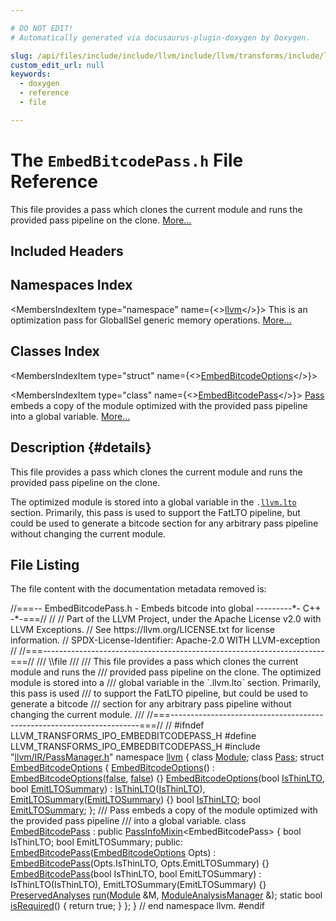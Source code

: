 ```yaml
---

# DO NOT EDIT!
# Automatically generated via docusaurus-plugin-doxygen by Doxygen.

slug: /api/files/include/include/llvm/include/llvm/transforms/include/llvm/transforms/ipo/embedbitcodepass-h
custom_edit_url: null
keywords:
  - doxygen
  - reference
  - file

---
```





# The `EmbedBitcodePass.h` File Reference

<DoxygenPage pluginConfig={pluginConfig}>

This file provides a pass which clones the current module and runs the provided pass pipeline on the clone. <a href="#details">More...</a>

## Included Headers

<IncludesList>
<IncludesListItem
  filePath="llvm/IR/PassManager.h"
  permalink="/docs/api/files/include/include/llvm/include/llvm/ir/passmanager-h"
  isLocal="true" />
</IncludesList>

## Namespaces Index

<MembersIndex>

<MembersIndexItem
  type="namespace"
  name={<><a href="/docs/api/namespaces/llvm">llvm</a></>}>
This is an optimization pass for GlobalISel generic memory operations. <a href="/docs/api/namespaces/llvm/#details">More...</a>
</MembersIndexItem>

</MembersIndex>

## Classes Index

<MembersIndex>

<MembersIndexItem
  type="struct"
  name={<><a href="/docs/api/structs/llvm/embedbitcodeoptions">EmbedBitcodeOptions</a></>}>
</MembersIndexItem>

<MembersIndexItem
  type="class"
  name={<><a href="/docs/api/classes/llvm/embedbitcodepass">EmbedBitcodePass</a></>}>
<a href="/docs/api/classes/llvm/pass">Pass</a> embeds a copy of the module optimized with the provided pass pipeline into a global variable. <a href="/docs/api/classes/llvm/embedbitcodepass/#details">More...</a>
</MembersIndexItem>

</MembersIndex>

## Description {#details}

This file provides a pass which clones the current module and runs the provided pass pipeline on the clone.

The optimized module is stored into a global variable in the <code>.<a href="/docs/api/namespaces/llvm/lto">llvm.lto</a></code> section. Primarily, this pass is used to support the FatLTO pipeline, but could be used to generate a bitcode section for any arbitrary pass pipeline without changing the current module.

## File Listing

The file content with the documentation metadata removed is:

<ProgramListing>

<Link id="l00001" /><CodeLine lineNumber="1"><Highlight kind="comment">//===-- EmbedBitcodePass.h - Embeds bitcode into global ---------&#42;- C++ -&#42;-===//</Highlight><Highlight kind="normal"></Highlight></CodeLine>
<Link id="l00002" /><CodeLine lineNumber="2"><Highlight kind="normal"></Highlight><Highlight kind="comment">//</Highlight><Highlight kind="normal"></Highlight></CodeLine>
<Link id="l00003" /><CodeLine lineNumber="3"><Highlight kind="normal"></Highlight><Highlight kind="comment">// Part of the LLVM Project, under the Apache License v2.0 with LLVM Exceptions.</Highlight><Highlight kind="normal"></Highlight></CodeLine>
<Link id="l00004" /><CodeLine lineNumber="4"><Highlight kind="normal"></Highlight><Highlight kind="comment">// See https://llvm.org/LICENSE.txt for license information.</Highlight><Highlight kind="normal"></Highlight></CodeLine>
<Link id="l00005" /><CodeLine lineNumber="5"><Highlight kind="normal"></Highlight><Highlight kind="comment">// SPDX-License-Identifier: Apache-2.0 WITH LLVM-exception</Highlight><Highlight kind="normal"></Highlight></CodeLine>
<Link id="l00006" /><CodeLine lineNumber="6"><Highlight kind="normal"></Highlight><Highlight kind="comment">//</Highlight><Highlight kind="normal"></Highlight></CodeLine>
<Link id="l00007" /><CodeLine lineNumber="7"><Highlight kind="normal"></Highlight><Highlight kind="comment">//===----------------------------------------------------------------------===//</Highlight><Highlight kind="comment"></Highlight></CodeLine>
<Link id="l00008" /><CodeLine lineNumber="8"><Highlight kind="comment">/// \\file</Highlight></CodeLine>
<Link id="l00009" /><CodeLine lineNumber="9"><Highlight kind="comment">///</Highlight></CodeLine>
<Link id="l00010" /><CodeLine lineNumber="10"><Highlight kind="comment">/// This file provides a pass which clones the current module and runs the</Highlight></CodeLine>
<Link id="l00011" /><CodeLine lineNumber="11"><Highlight kind="comment">/// provided pass pipeline on the clone. The optimized module is stored into a</Highlight></CodeLine>
<Link id="l00012" /><CodeLine lineNumber="12"><Highlight kind="comment">/// global variable in the &#96;.llvm.lto&#96; section. Primarily, this pass is used</Highlight></CodeLine>
<Link id="l00013" /><CodeLine lineNumber="13"><Highlight kind="comment">/// to support the FatLTO pipeline, but could be used to generate a bitcode</Highlight></CodeLine>
<Link id="l00014" /><CodeLine lineNumber="14"><Highlight kind="comment">/// section for any arbitrary pass pipeline without changing the current module.</Highlight></CodeLine>
<Link id="l00015" /><CodeLine lineNumber="15"><Highlight kind="comment">///</Highlight><Highlight kind="normal"></Highlight></CodeLine>
<Link id="l00016" /><CodeLine lineNumber="16"><Highlight kind="normal"></Highlight><Highlight kind="comment">//===----------------------------------------------------------------------===//</Highlight><Highlight kind="normal"></Highlight></CodeLine>
<Link id="l00017" /><CodeLine lineNumber="17"><Highlight kind="normal"></Highlight><Highlight kind="comment">//</Highlight><Highlight kind="normal"></Highlight></CodeLine>
<Link id="l00018" /><CodeLine lineNumber="18"><Highlight kind="normal"></Highlight><Highlight kind="preprocessor">#ifndef LLVM&#95;TRANSFORMS&#95;IPO&#95;EMBEDBITCODEPASS&#95;H</Highlight><Highlight kind="normal"></Highlight></CodeLine>
<Link id="l00019" /><CodeLine lineNumber="19"><Highlight kind="normal"></Highlight><Highlight kind="preprocessor">#define LLVM&#95;TRANSFORMS&#95;IPO&#95;EMBEDBITCODEPASS&#95;H</Highlight><Highlight kind="normal"></Highlight></CodeLine>
<Link id="l00020" /><CodeLine lineNumber="20"><Highlight kind="normal"></Highlight></CodeLine>
<Link id="l00021" /><CodeLine lineNumber="21"><Highlight kind="normal"></Highlight><Highlight kind="preprocessor">#include &quot;<a href="/docs/api/files/include/include/llvm/include/llvm/ir/passmanager-h">llvm/IR/PassManager.h</a>&quot;</Highlight><Highlight kind="normal"></Highlight></CodeLine>
<Link id="l00022" /><CodeLine lineNumber="22"><Highlight kind="normal"></Highlight></CodeLine>
<Link id="l00023" /><CodeLine lineNumber="23"><Highlight kind="normal"></Highlight><Highlight kind="keyword">namespace </Highlight><Highlight kind="normal"><a href="/docs/api/namespaces/llvm">llvm</a> &#123;</Highlight></CodeLine>
<Link id="l00024" /><CodeLine lineNumber="24"><Highlight kind="normal"></Highlight><Highlight kind="keyword">class </Highlight><Highlight kind="normal"><a href="/docs/api/classes/llvm/module">Module</a>;</Highlight></CodeLine>
<Link id="l00025" /><CodeLine lineNumber="25"><Highlight kind="normal"></Highlight><Highlight kind="keyword">class </Highlight><Highlight kind="normal"><a href="/docs/api/classes/llvm/pass">Pass</a>;</Highlight></CodeLine>
<Link id="l00026" /><CodeLine lineNumber="26"><Highlight kind="normal"></Highlight></CodeLine>
<Link id="l00027" /><CodeLine lineNumber="27" lineLink="/docs/api/structs/llvm/embedbitcodeoptions"><Highlight kind="normal"></Highlight><Highlight kind="keyword">struct </Highlight><Highlight kind="normal"><a href="/docs/api/structs/llvm/embedbitcodeoptions/#a35e8add0d32ec1c0ecca85adb5c89a5f">EmbedBitcodeOptions</a> &#123;</Highlight></CodeLine>
<Link id="l00028" /><CodeLine lineNumber="28" lineLink="/docs/api/structs/llvm/embedbitcodeoptions/#a35e8add0d32ec1c0ecca85adb5c89a5f"><Highlight kind="normal">  <a href="/docs/api/structs/llvm/embedbitcodeoptions/#a35e8add0d32ec1c0ecca85adb5c89a5f">EmbedBitcodeOptions</a>() : <a href="/docs/api/structs/llvm/embedbitcodeoptions/#a35e8add0d32ec1c0ecca85adb5c89a5f">EmbedBitcodeOptions</a>(<a href="/docs/api/namespaces/false">false</a>, <a href="/docs/api/namespaces/false">false</a>) &#123;&#125;</Highlight></CodeLine>
<Link id="l00029" /><CodeLine lineNumber="29" lineLink="/docs/api/structs/llvm/embedbitcodeoptions/#ae0b5a087b9ae4631e8456255a5316cbc"><Highlight kind="normal">  <a href="/docs/api/structs/llvm/embedbitcodeoptions/#ae0b5a087b9ae4631e8456255a5316cbc">EmbedBitcodeOptions</a>(</Highlight><Highlight kind="keywordtype">bool</Highlight><Highlight kind="normal"> <a href="/docs/api/structs/llvm/embedbitcodeoptions/#ab05c3d53977dcb6e5b269037da876ed0">IsThinLTO</a>, </Highlight><Highlight kind="keywordtype">bool</Highlight><Highlight kind="normal"> <a href="/docs/api/structs/llvm/embedbitcodeoptions/#a55a28f1ee98e9eff13c4b2d7e8746593">EmitLTOSummary</a>)</Highlight></CodeLine>
<Link id="l00030" /><CodeLine lineNumber="30"><Highlight kind="normal">      : <a href="/docs/api/structs/llvm/embedbitcodeoptions/#ab05c3d53977dcb6e5b269037da876ed0">IsThinLTO</a>(<a href="/docs/api/structs/llvm/embedbitcodeoptions/#ab05c3d53977dcb6e5b269037da876ed0">IsThinLTO</a>), <a href="/docs/api/structs/llvm/embedbitcodeoptions/#a55a28f1ee98e9eff13c4b2d7e8746593">EmitLTOSummary</a>(<a href="/docs/api/structs/llvm/embedbitcodeoptions/#a55a28f1ee98e9eff13c4b2d7e8746593">EmitLTOSummary</a>) &#123;&#125;</Highlight></CodeLine>
<Link id="l00031" /><CodeLine lineNumber="31" lineLink="/docs/api/structs/llvm/embedbitcodeoptions/#ab05c3d53977dcb6e5b269037da876ed0"><Highlight kind="normal">  </Highlight><Highlight kind="keywordtype">bool</Highlight><Highlight kind="normal"> <a href="/docs/api/structs/llvm/embedbitcodeoptions/#ab05c3d53977dcb6e5b269037da876ed0">IsThinLTO</a>;</Highlight></CodeLine>
<Link id="l00032" /><CodeLine lineNumber="32" lineLink="/docs/api/structs/llvm/embedbitcodeoptions/#a55a28f1ee98e9eff13c4b2d7e8746593"><Highlight kind="normal">  </Highlight><Highlight kind="keywordtype">bool</Highlight><Highlight kind="normal"> <a href="/docs/api/structs/llvm/embedbitcodeoptions/#a55a28f1ee98e9eff13c4b2d7e8746593">EmitLTOSummary</a>;</Highlight></CodeLine>
<Link id="l00033" /><CodeLine lineNumber="33"><Highlight kind="normal">&#125;;</Highlight></CodeLine>
<Link id="l00034" /><CodeLine lineNumber="34"><Highlight kind="normal"></Highlight><Highlight kind="comment"></Highlight></CodeLine>
<Link id="l00035" /><CodeLine lineNumber="35"><Highlight kind="comment">/// Pass embeds a copy of the module optimized with the provided pass pipeline</Highlight></CodeLine>
<Link id="l00036" /><CodeLine lineNumber="36"><Highlight kind="comment">/// into a global variable.</Highlight><Highlight kind="normal"></Highlight></CodeLine>
<Link id="l00037" /><CodeLine lineNumber="37" lineLink="/docs/api/classes/llvm/embedbitcodepass"><Highlight kind="normal"></Highlight><Highlight kind="keyword">class </Highlight><Highlight kind="normal"><a href="/docs/api/classes/llvm/embedbitcodepass/#ae9280c878ab9afbfa9b3cada829d926c">EmbedBitcodePass</a> : </Highlight><Highlight kind="keyword">public</Highlight><Highlight kind="normal"> <a href="/docs/api/structs/llvm/passinfomixin">PassInfoMixin</a>&lt;EmbedBitcodePass&gt; &#123;</Highlight></CodeLine>
<Link id="l00038" /><CodeLine lineNumber="38"><Highlight kind="normal">  </Highlight><Highlight kind="keywordtype">bool</Highlight><Highlight kind="normal"> IsThinLTO;</Highlight></CodeLine>
<Link id="l00039" /><CodeLine lineNumber="39"><Highlight kind="normal">  </Highlight><Highlight kind="keywordtype">bool</Highlight><Highlight kind="normal"> EmitLTOSummary;</Highlight></CodeLine>
<Link id="l00040" /><CodeLine lineNumber="40"><Highlight kind="normal"></Highlight></CodeLine>
<Link id="l00041" /><CodeLine lineNumber="41"><Highlight kind="normal"></Highlight><Highlight kind="keyword">public</Highlight><Highlight kind="normal">:</Highlight></CodeLine>
<Link id="l00042" /><CodeLine lineNumber="42" lineLink="/docs/api/classes/llvm/embedbitcodepass/#ae9280c878ab9afbfa9b3cada829d926c"><Highlight kind="normal">  <a href="/docs/api/classes/llvm/embedbitcodepass/#ae9280c878ab9afbfa9b3cada829d926c">EmbedBitcodePass</a>(<a href="/docs/api/structs/llvm/embedbitcodeoptions">EmbedBitcodeOptions</a> Opts)</Highlight></CodeLine>
<Link id="l00043" /><CodeLine lineNumber="43"><Highlight kind="normal">      : <a href="/docs/api/classes/llvm/embedbitcodepass/#ae9280c878ab9afbfa9b3cada829d926c">EmbedBitcodePass</a>(Opts.IsThinLTO, Opts.EmitLTOSummary) &#123;&#125;</Highlight></CodeLine>
<Link id="l00044" /><CodeLine lineNumber="44" lineLink="/docs/api/classes/llvm/embedbitcodepass/#ac3e37197c97e3878f2aeb4b3427a69a7"><Highlight kind="normal">  <a href="/docs/api/classes/llvm/embedbitcodepass/#ac3e37197c97e3878f2aeb4b3427a69a7">EmbedBitcodePass</a>(</Highlight><Highlight kind="keywordtype">bool</Highlight><Highlight kind="normal"> IsThinLTO, </Highlight><Highlight kind="keywordtype">bool</Highlight><Highlight kind="normal"> EmitLTOSummary)</Highlight></CodeLine>
<Link id="l00045" /><CodeLine lineNumber="45"><Highlight kind="normal">      : IsThinLTO(IsThinLTO), EmitLTOSummary(EmitLTOSummary) &#123;&#125;</Highlight></CodeLine>
<Link id="l00046" /><CodeLine lineNumber="46"><Highlight kind="normal"></Highlight></CodeLine>
<Link id="l00047" /><CodeLine lineNumber="47"><Highlight kind="normal">  <a href="/docs/api/classes/llvm/preservedanalyses">PreservedAnalyses</a> <a href="/docs/api/classes/llvm/embedbitcodepass/#a733d88adb5c9a8361ed07a8673514de5">run</a>(<a href="/docs/api/classes/llvm/module">Module</a> &amp;M, <a href="/docs/api/namespaces/llvm/#af9c9208365fd9ce11392b4d79485e259">ModuleAnalysisManager</a> &amp;);</Highlight></CodeLine>
<Link id="l00048" /><CodeLine lineNumber="48"><Highlight kind="normal"></Highlight></CodeLine>
<Link id="l00049" /><CodeLine lineNumber="49" lineLink="/docs/api/classes/llvm/embedbitcodepass/#ad6a8127a8965ac1fe262db3733eba114"><Highlight kind="normal">  </Highlight><Highlight kind="keyword">static</Highlight><Highlight kind="normal"> </Highlight><Highlight kind="keywordtype">bool</Highlight><Highlight kind="normal"> <a href="/docs/api/classes/llvm/embedbitcodepass/#ad6a8127a8965ac1fe262db3733eba114">isRequired</a>() &#123; </Highlight><Highlight kind="keywordflow">return</Highlight><Highlight kind="normal"> </Highlight><Highlight kind="keyword">true</Highlight><Highlight kind="normal">; &#125;</Highlight></CodeLine>
<Link id="l00050" /><CodeLine lineNumber="50"><Highlight kind="normal">&#125;;</Highlight></CodeLine>
<Link id="l00051" /><CodeLine lineNumber="51"><Highlight kind="normal"></Highlight></CodeLine>
<Link id="l00052" /><CodeLine lineNumber="52"><Highlight kind="normal">&#125; </Highlight><Highlight kind="comment">// end namespace llvm.</Highlight><Highlight kind="normal"></Highlight></CodeLine>
<Link id="l00053" /><CodeLine lineNumber="53"><Highlight kind="normal"></Highlight></CodeLine>
<Link id="l00054" /><CodeLine lineNumber="54"><Highlight kind="normal"></Highlight><Highlight kind="preprocessor">#endif</Highlight></CodeLine>

</ProgramListing>


</DoxygenPage>

